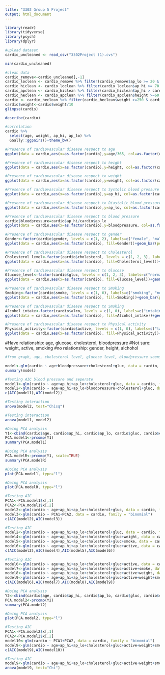 ```yaml
---
title: "3302 Group 5 Project"
output: html_document
---
```

```r
library(readr)
library(tidyverse)
library(psych)
library(dplyr)
```

```r
#upload dataset
cardio_uncleaned <- read_csv("3302Project (1).cvs")
```

```r
min(cardio_uncleaned)

```

```r
#clean data
cardio_remove<-cardio_uncleaned[,-1]
cardio_loclean <- cardio_remove %>% filter(cardio_remove$ap_lo >= 20 & cardio_remove$ap_lo <= 200)
cardio_hiclean <- cardio_loclean %>% filter(cardio_loclean$ap_hi >= 70 & cardio_loclean$ap_hi <= 250)
cardio_apclean <- cardio_hiclean %>% filter(cardio_hiclean$ap_hi > cardio_hiclean$ap_lo)
cardio_heclean <- cardio_apclean %>% filter(cardio_apclean$height >=60 & cardio_apclean$height <= 250)
cardio <- cardio_heclean %>% filter(cardio_heclean$weight >=250 & cardio_heclean$weight <= 2000)
cardio$weight<-cardio$weight/10
glimpse(cardio)
```

```r
describe(cardio)
```

```r
#correlation
cardio %>%
  select(age, weight, ap_hi, ap_lo) %>%
  GGally::ggpairs()+theme_bw()
```

```r
#Presence of cardiovascular disease respect to age
ggplot(data = cardio,aes(x=as.factor(cardio),y=age/365, col=as.factor(cardio)))+geom_boxplot()+xlab("presence of cardiovascular disease")+ylab("Age")
```

```r
#Presence of cardiovascular disease respect to height
ggplot(data = cardio,aes(x=as.factor(cardio),y=height, col=as.factor(cardio)))+geom_boxplot()+xlab("presence of cardiovascular disease")+ylab("height(cm)")
```

```r
#Presence of cardiovascular disease respect to weight
ggplot(data = cardio,aes(x=as.factor(cardio),y=weight, col=as.factor(cardio)))+geom_boxplot()+xlab("presence of cardiovascular disease")+ylab("weight(kg)")+ylim(0,200)
```

```r
#Presence of cardiovascular disease respect to Systolic blood pressure
ggplot(data = cardio,aes(x=as.factor(cardio),y=ap_hi, col=as.factor(cardio)))+geom_boxplot()+xlab("presence of cardiovascular disease")+ylab("Systolic blood pressure")
```

```r
#Presence of cardiovascular disease respect to Diastolic blood pressure
ggplot(data = cardio,aes(x=as.factor(cardio),y=ap_lo, col=as.factor(cardio)))+geom_boxplot()+xlab("presence of cardiovascular disease")+ylab("Diastolic blood pressure")
```

```r
#Presence of cardiovascular disease respect to blood pressure
cardio$bloodpressure=cardio$ap_hi/cardio$ap_lo
ggplot(data = cardio,aes(x=as.factor(cardio),y=bloodpressure, col=as.factor(cardio)))+geom_boxplot()+xlab("presence of cardiovascular disease")+ylab("blood pressure")+ylim(1,3)
```

```r
#Presence of cardiovascular disease respect to gender
Gender<-factor(cardio$gender, levels = c(1, 2), labels=c("female", "male"))
ggplot(data = cardio,aes(x=as.factor(cardio), fill=Gender))+geom_bar(position = "fill")+xlab("presence of cardiovascular disease")+ylab("proportion of gender")
```

```r
#Presence of cardiovascular disease respect to Cholesterol
Cholesterol_level<-factor(cardio$cholesterol, levels = c(1, 2, 3), labels=c("normal", "above normal", "well above normal"))
ggplot(data = cardio,aes(x=as.factor(cardio), fill=Cholesterol_level))+geom_bar(position = "fill")+xlab("presence of cardiovascular disease")+ylab("proportion of Cholesterol_level")
```

```r
#Presence of cardiovascular disease respect to Glucose
Glucose_level<-factor(cardio$gluc, levels = c(1, 2, 3), labels=c("normal", "above normal", "well above normal"))
ggplot(data = cardio,aes(x=as.factor(cardio), fill=Glucose_level))+geom_bar(position = "fill")+xlab("presence of cardiovascular disease")+ylab("proportion of Glucose_level")
```

```r
#Presence of cardiovascular disease respect to Smoking
Smoking<-factor(cardio$smoke, levels = c(1, 0), labels=c("smoking", "non-smoking"))
ggplot(data = cardio,aes(x=as.factor(cardio), fill=Smoking))+geom_bar(position = "fill")+xlab("presence of cardiovascular disease")+ylab("proportion of Smoking")
```

```r
#Presence of cardiovascular disease respect to Smoking
Alcohol_intake<-factor(cardio$alco, levels = c(1, 0), labels=c("intaking", "not intaking"))
ggplot(data = cardio,aes(x=as.factor(cardio), fill=Alcohol_intake))+geom_bar(position = "fill")+xlab("presence of cardiovascular disease")+ylab("proportion of intaking alcohol")
```

```r
#Presence of cardiovascular disease respect to Physical activity
Physical_activity<-factor(cardio$active, levels = c(1, 0), labels=c("taking", "not taking"))
ggplot(data = cardio,aes(x=as.factor(cardio), fill=Physical_activity))+geom_bar(position = "fill")+xlab("presence of cardiovascular disease")+ylab("proportion of taking physical activity")
```

#Have relationship: age, glucose, cholesterol, bloodpressure
#Not sure: weight, active, smoking
#no relationship: gender, height, alchohol

```r
#from graph, age, cholesterol level, glucose level, bloodpressure seems to have influences on cardiovascular disease

model<-glm(cardio ~ age+bloodpressure+cholesterol+gluc, data = cardio, family = "binomial")
summary(model)
```

```r
#Testing AIC blood pressure and seperate
model1<-glm(cardio ~ age+ap_hi+ap_lo+cholesterol+gluc, data = cardio, family = "binomial")
model2<-glm(cardio ~ age+ap_hi+ap_lo+bloodpressure+cholesterol+gluc, data = cardio, family = "binomial")
c(AIC(model1),AIC(model2))
```
```r
#Testing interaction
anova(model2, test="Chisq")
```

```r
#Testing interaction
anova(model1, model2)
```

```r
#Doing PCA analysis
Y1<-cbind(cardio$age, cardio$ap_hi, cardio$ap_lo, cardio$gluc, cardio$cholesterol)
PCA.model1<-prcomp(Y1)
summary(PCA.model1)
```

```r
#Doing PCA analysis
PCA.modelR<-prcomp(Y1, scale=TRUE)
summary(PCA.modelR)
```

```r
#Doing PCA analysis
plot(PCA.model1, type="l")
```

```r
#Doing PCA analysis
plot(PCA.modelR, type="l")
```

```r
#Testing AIC
PCA1<-PCA.model1$x[,1]
PCA2<-PCA.model1$x[,2]
model2<-glm(cardio ~ age+ap_hi+ap_lo+cholesterol+gluc, data = cardio, family = "binomial")
model3<-glm(cardio ~ PCA1+PCA2, data = cardio, family = "binomial")
c(AIC(model2),AIC(model3))
```

```r
#Testing AIC
model2<-glm(cardio ~ age+ap_hi+ap_lo+cholesterol+gluc, data = cardio, family = "binomial")
model4<-glm(cardio ~ age+ap_hi+ap_lo+cholesterol+gluc+weight, data = cardio, family = "binomial")
model5<-glm(cardio ~ age+ap_hi+ap_lo+cholesterol+gluc+smoke, data = cardio, family = "binomial")
model6<-glm(cardio ~ age+ap_hi+ap_lo+cholesterol+gluc+active, data = cardio, family = "binomial")
c(AIC(model2),AIC(model4),AIC(model5),AIC(model6))
```
```r
#Testing AIC
model6<-glm(cardio ~ age+ap_hi+ap_lo+cholesterol+gluc+active, data = cardio, family = "binomial")
model7<-glm(cardio ~ age+ap_hi+ap_lo+cholesterol+gluc+active+smoke, data = cardio, family = "binomial")
model8<-glm(cardio ~ age+ap_hi+ap_lo+cholesterol+gluc+active+weight, data = cardio, family = "binomial")
model9<-glm(cardio ~ age+ap_hi+ap_lo+cholesterol+gluc+active+weight+smoke, data = cardio, family = "binomial")
c(AIC(model6),AIC(model7),AIC(model8),AIC(model9))
```


```r
#Doing PCA analysis
Y2<-cbind(cardio$age, cardio$ap_hi, cardio$ap_lo, cardio$gluc, cardio$cholesterol, cardio$active, cardio$smoke, cardio$weight)
PCA.model2<-prcomp(Y2)
summary(PCA.model2)
```

```r
#Doing PCA analysis
plot(PCA.model2, type="l")
```
```r
#Testing AIC
PCA1<-PCA.model2$x[,1]
PCA2<-PCA.model2$x[,2]
model10<-glm(cardio ~ PCA1+PCA2, data = cardio, family = "binomial")
model9<-glm(cardio ~ age+ap_hi+ap_lo+cholesterol+gluc+active+weight+smoke, data = cardio, family = "binomial")
c(AIC(model9),AIC(model10))
```

```r
#Testing AIC
model9<-glm(cardio ~ age+ap_hi+ap_lo+cholesterol+gluc+active+weight+smoke, data = cardio, family = "binomial")
anova(model9, test="Chi")
```